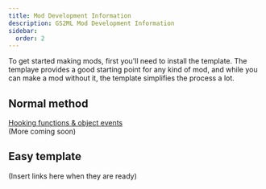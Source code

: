 ```yaml
---
title: Mod Development Information
description: GS2ML Mod Development Information
sidebar:
  order: 2
---
```


To get started making mods, first you'll need to install the template. The templaye provides a good starting point for any kind of mod, and while you can make a mod without it, the template simplifies the process a lot. 


<LinkCard
	title="Mod Template Setup"
	description="Here's the instructions to set up the mod template."
	href="/GS2ML/guides/mod-development/template-setup"
/>

## Normal method
[Hooking functions & object events](/GS2ML/guides/mod-development/hooking)  
(More coming soon)

## Easy template
(Insert links here when they are ready)
